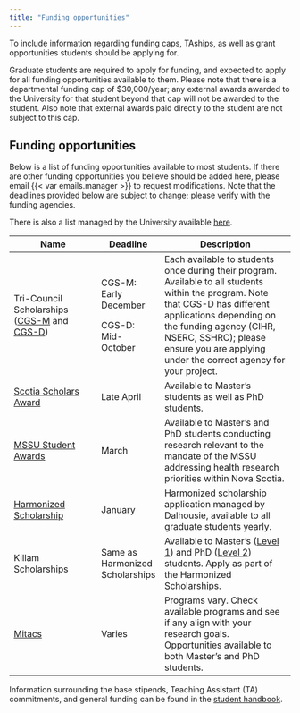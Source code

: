 ```yaml
---
title: "Funding opportunities"
---
```


To include information regarding funding caps, TAships, as well as grant opportunities students should be applying for.

Graduate students are required to apply for funding, and expected to apply for all funding opportunities available to them. Please note that there is a departmental funding cap of \$30,000/year; any external awards awarded to the University for that student beyond that cap will not be awarded to the student. Also note that external awards paid directly to the student are not subject to this cap.

## Funding opportunities

Below is a list of funding opportunities available to most students. If there are other funding opportunities you believe should be added here, please email {{< var emails.manager >}} to request modifications. Note that the deadlines provided below are subject to change; please verify with the funding agencies.

There is also a list managed by the University available [here](https://www.dal.ca/faculty/gradstudies/finance-your-studies/scholarships-bursaries.html).

+------------------------------------------------------------------------------------------------------------------------------------------------------------------------------------------------------+---------------------------------+--------------------------------------------------------------------------------------------------------------------------------------------------------------------------------------------------------------------------------------------------------------------------------------------------------------------------------+
| Name                                                                                                                                                                                                 | Deadline                        | Description                                                                                                                                                                                                                                                                                                                    |
+======================================================================================================================================================================================================+=================================+================================================================================================================================================================================================================================================================================================================================+
| Tri-Council Scholarships ([CGS-M](https://www.nserc-crsng.gc.ca/Students-Etudiants/PG-CS/CGSM-BESCM_eng.asp) and [CGS-D](https://www.nserc-crsng.gc.ca/Students-Etudiants/PG-CS/CGSD-BESCD_eng.asp)) | CGS-M: Early December           | Each available to students once during their program. Available to all students within the program. Note that CGS-D has different applications depending on the funding agency (CIHR, NSERC, SSHRC); please ensure you are applying under the correct agency for your project.                                                 |
|                                                                                                                                                                                                      |                                 |                                                                                                                                                                                                                                                                                                                                |
|                                                                                                                                                                                                      | CGS-D: Mid-October              |                                                                                                                                                                                                                                                                                                                                |
+------------------------------------------------------------------------------------------------------------------------------------------------------------------------------------------------------+---------------------------------+--------------------------------------------------------------------------------------------------------------------------------------------------------------------------------------------------------------------------------------------------------------------------------------------------------------------------------+
| [Scotia Scholars Award](https://researchns.ca/ssa/)                                                                                                                                                  | Late April                      | Available to Master's students as well as PhD students.                                                                                                                                                                                                                                                                        |
+------------------------------------------------------------------------------------------------------------------------------------------------------------------------------------------------------+---------------------------------+--------------------------------------------------------------------------------------------------------------------------------------------------------------------------------------------------------------------------------------------------------------------------------------------------------------------------------+
| [MSSU Student Awards](https://mssu.ca/get-involved/do-research/)                                                                                                                                     | March                           | Available to Master's and PhD students conducting research relevant to the mandate of the MSSU addressing health research priorities within Nova Scotia.                                                                                                                                                                       |
+------------------------------------------------------------------------------------------------------------------------------------------------------------------------------------------------------+---------------------------------+--------------------------------------------------------------------------------------------------------------------------------------------------------------------------------------------------------------------------------------------------------------------------------------------------------------------------------+
| [Harmonized Scholarship](https://www.dal.ca/faculty/gradstudies/finance-your-studies/scholarships-bursaries/funding-application-process/harmonized.html)                                             | January                         | Harmonized scholarship application managed by Dalhousie, available to all graduate students yearly.                                                                                                                                                                                                                            |
+------------------------------------------------------------------------------------------------------------------------------------------------------------------------------------------------------+---------------------------------+--------------------------------------------------------------------------------------------------------------------------------------------------------------------------------------------------------------------------------------------------------------------------------------------------------------------------------+
| Killam Scholarships                                                                                                                                                                                  | Same as Harmonized Scholarships | Available to Master's ([Level 1](https://www.dal.ca/faculty/gradstudies/finance-your-studies/scholarships-bursaries/killam-masters.html)) and PhD ([Level 2](https://www.dal.ca/faculty/gradstudies/finance-your-studies/scholarships-bursaries/killam-doctoral.html)) students. Apply as part of the Harmonized Scholarships. |
+------------------------------------------------------------------------------------------------------------------------------------------------------------------------------------------------------+---------------------------------+--------------------------------------------------------------------------------------------------------------------------------------------------------------------------------------------------------------------------------------------------------------------------------------------------------------------------------+
| [Mitacs](https://www.mitacs.ca/)                                                                                                                                                                     | Varies                          | Programs vary. Check available programs and see if any align with your research goals. Opportunities available to both Master's and PhD students.                                                                                                                                                                              |
+------------------------------------------------------------------------------------------------------------------------------------------------------------------------------------------------------+---------------------------------+--------------------------------------------------------------------------------------------------------------------------------------------------------------------------------------------------------------------------------------------------------------------------------------------------------------------------------+

Information surrounding the base stipends, Teaching Assistant (TA) commitments, and general funding can be found in the [student handbook](https://www.dal.ca/faculty/science/psychology_neuroscience/programs/graduate-programs/clinical-psychology.html).

